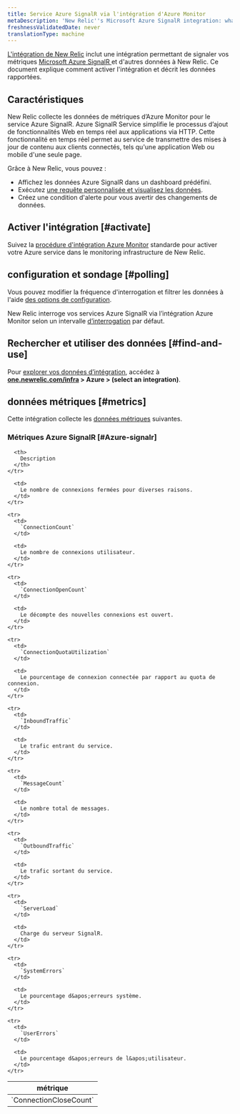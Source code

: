 ```yaml
---
title: Service Azure SignalR via l'intégration d'Azure Monitor
metaDescription: 'New Relic''s Microsoft Azure SignalR integration: what data it reports and how to enable it.'
freshnessValidatedDate: never
translationType: machine
---
```


[L&apos;intégration de New Relic](/docs/infrastructure/introduction-infra-monitoring) inclut une intégration permettant de signaler vos métriques [Microsoft Azure SignalR ](https://learn.microsoft.com/en-us/azure/azure-signalr/)et d&apos;autres données à New Relic. Ce document explique comment activer l&apos;intégration et décrit les données rapportées.

## Caractéristiques

New Relic collecte les données de métriques d’Azure Monitor pour le service Azure SignalR. Azure SignalR Service simplifie le processus d’ajout de fonctionnalités Web en temps réel aux applications via HTTP. Cette fonctionnalité en temps réel permet au service de transmettre des mises à jour de contenu aux clients connectés, tels qu&apos;une application Web ou mobile d&apos;une seule page.

Grâce à New Relic, vous pouvez :

* Affichez les données Azure SignalR dans un dashboard prédéfini.
* Exécutez [une requête personnalisée et visualisez les données](/docs/infrastructure/integrations-getting-started/getting-started/use-integration-data-new-relic-insights).
* Créez une condition d&apos;alerte pour vous avertir des changements de données.

## Activer l&apos;intégration [#activate]

Suivez la [procédure d&apos;intégration Azure Monitor](/docs/infrastructure/microsoft-azure-integrations/azure-integrations-list/azure-monitor) standarde pour activer votre Azure service dans le monitoring infrastructure de New Relic.

## configuration et sondage [#polling]

Vous pouvez modifier la fréquence d&apos;interrogation et filtrer les données à l&apos;aide [des options de configuration](/docs/infrastructure/microsoft-azure-integrations/azure-integrations-list/azure-monitor/#settings).

New Relic interroge vos services Azure SignalR via l’intégration Azure Monitor selon un intervalle [d’interrogation](/docs/infrastructure/microsoft-azure-integrations/azure-integrations-list/azure-monitor/#settings) par défaut.

## Rechercher et utiliser des données [#find-and-use]

Pour [explorer vos données d’intégration](/docs/infrastructure/integrations/find-use-infrastructure-integration-data), accédez à <DNT>**[one.newrelic.com/infra](https://one.newrelic.com/infra) &gt; Azure &gt; (select an integration)**</DNT>.

## données métriques [#metrics]

Cette intégration collecte les [données métriques](/docs/infrastructure/integrations-getting-started/getting-started/understand-integration-data-data-types#metric) suivantes.

### Métriques Azure SignalR [#Azure-signalr]

<table>
  <thead>
    <tr>
      <th style={{ width: "300px" }}>
        métrique
      </th>

      <th>
        Description
      </th>
    </tr>
  </thead>

  <tbody>
    <tr>
      <td>
        `ConnectionCloseCount`
      </td>

      <td>
        Le nombre de connexions fermées pour diverses raisons.
      </td>
    </tr>

    <tr>
      <td>
        `ConnectionCount`
      </td>

      <td>
        Le nombre de connexions utilisateur.
      </td>
    </tr>

    <tr>
      <td>
        `ConnectionOpenCount`
      </td>

      <td>
        Le décompte des nouvelles connexions est ouvert.
      </td>
    </tr>

    <tr>
      <td>
        `ConnectionQuotaUtilization`
      </td>

      <td>
        Le pourcentage de connexion connectée par rapport au quota de connexion.
      </td>
    </tr>

    <tr>
      <td>
        `InboundTraffic`
      </td>

      <td>
        Le trafic entrant du service.
      </td>
    </tr>

    <tr>
      <td>
        `MessageCount`
      </td>

      <td>
        Le nombre total de messages.
      </td>
    </tr>

    <tr>
      <td>
        `OutboundTraffic`
      </td>

      <td>
        Le trafic sortant du service.
      </td>
    </tr>

    <tr>
      <td>
        `ServerLoad`
      </td>

      <td>
        Charge du serveur SignalR.
      </td>
    </tr>

    <tr>
      <td>
        `SystemErrors`
      </td>

      <td>
        Le pourcentage d&apos;erreurs système.
      </td>
    </tr>

    <tr>
      <td>
        `UserErrors`
      </td>

      <td>
        Le pourcentage d&apos;erreurs de l&apos;utilisateur.
      </td>
    </tr>
  </tbody>
</table>
